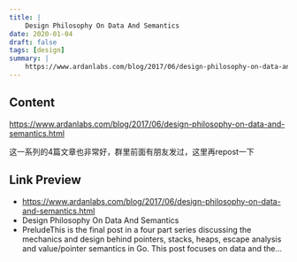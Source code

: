 ```yaml
---
title: |
    Design Philosophy On Data And Semantics
date: 2020-01-04
draft: false
tags: [design]
summary: |
    https://www.ardanlabs.com/blog/2017/06/design-philosophy-on-data-and-semantics.html 这一系列的4篇文章也非常好，群里前面有朋友发过，这里再repost一下
---
```


## Content

https://www.ardanlabs.com/blog/2017/06/design-philosophy-on-data-and-semantics.html

这一系列的4篇文章也非常好，群里前面有朋友发过，这里再repost一下

## Link Preview

- https://www.ardanlabs.com/blog/2017/06/design-philosophy-on-data-and-semantics.html
- Design Philosophy On Data And Semantics
- PreludeThis is the final post in a four part series discussing the mechanics and design behind pointers, stacks, heaps, escape analysis and value/pointer semantics in Go. This post focuses on data and the...
